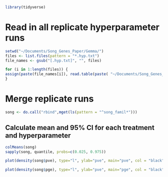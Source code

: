 ```r
library(tidyverse)
```

# Read in all replicate hyperparameter runs

```r
setwd("~/Documents/Song_Genes_Paper/Gemma/")
files <- list.files(pattern = "*.hyp.txt")
file_names <- gsub("[.hyp.txt]", "", files)

for (i in 1:length(files)) {
assign(paste(file_names[i]), read.table(paste( "~/Documents/Song_Genes_Paper/Gemma/",files[i], sep = ""), header = TRUE)) 
}
```

# Merge replicate runs

```r
song <- do.call("rbind",mget(ls(pattern = "^song_famil*")))
```

## Calculate mean and 95% CI for each treatment and hyperparameter

```r
colMeans(song)
sapply(song, quantile, probs=c(0.025, 0.975))

```

```r
plot(density(song$pve), type="l", ylab="pve", main="pve", col = "black")
```

```r
plot(density(song$pge), type="l", ylab="pve", main="pge", col = "black")
```



